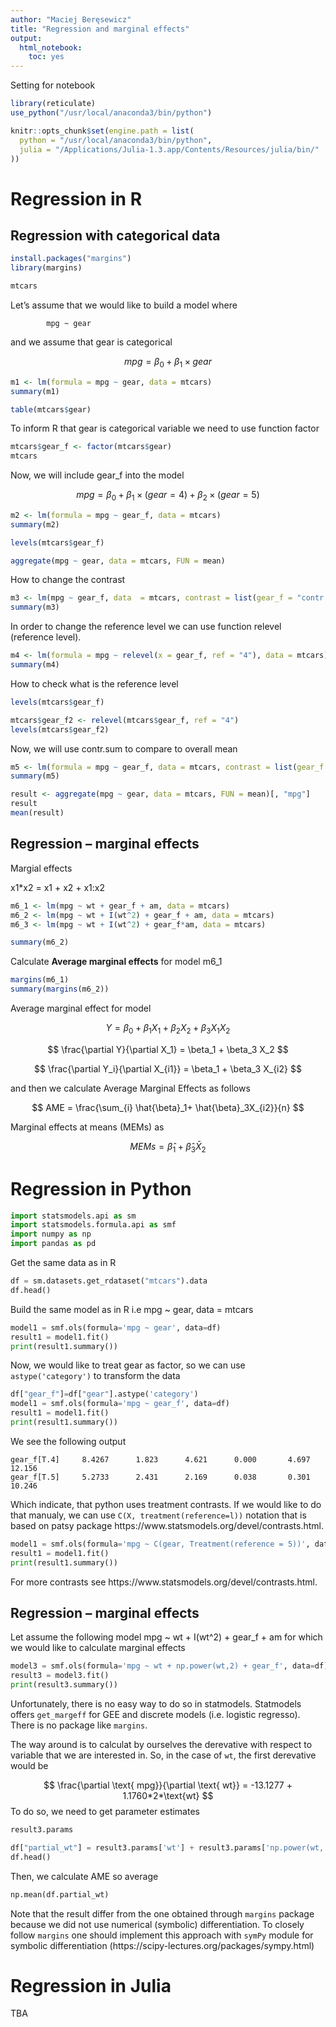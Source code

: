 ```yaml
---
author: "Maciej Beręsewicz"
title: "Regression and marginal effects"
output: 
  html_notebook: 
    toc: yes
---
```


Setting for notebook

```r
library(reticulate)
use_python("/usr/local/anaconda3/bin/python")
```

```r
knitr::opts_chunk$set(engine.path = list(
  python = "/usr/local/anaconda3/bin/python",
  julia = "/Applications/Julia-1.3.app/Contents/Resources/julia/bin/"
))
```


# Regression in R

## Regression with categorical data

```r
install.packages("margins")
library(margins)
```

```r
mtcars
```

Let's assume that we would like to build a model where 

            mpg ~ gear 

and we assume that gear is categorical

$$
mpg = \beta_0 + \beta_1 \times gear
$$

```r
m1 <- lm(formula = mpg ~ gear, data = mtcars)
summary(m1)
```

```r
table(mtcars$gear)
```

To inform R that gear is categorical variable we need to use function factor 

```r
mtcars$gear_f <- factor(mtcars$gear)
mtcars
```

Now, we will include gear_f into the model

$$
mpg = \beta_0 + \beta_1 \times (gear = 4) + \beta_2 \times (gear = 5)
$$

```r
m2 <- lm(formula = mpg ~ gear_f, data = mtcars)
summary(m2)
```

```r
levels(mtcars$gear_f)
```

```r
aggregate(mpg ~ gear, data = mtcars, FUN = mean)
```

How to change the contrast

```r
m3 <- lm(mpg ~ gear_f, data  = mtcars, contrast = list(gear_f = "contr.SAS"))
summary(m3)
```

In order to change the reference level we can use function relevel (reference level).

```r
m4 <- lm(formula = mpg ~ relevel(x = gear_f, ref = "4"), data = mtcars)
summary(m4)
```

How to check what is the reference level 

```r
levels(mtcars$gear_f)
```

```r
mtcars$gear_f2 <- relevel(mtcars$gear_f, ref = "4")
levels(mtcars$gear_f2)
```

Now, we will use contr.sum to compare to overall mean

```r
m5 <- lm(formula = mpg ~ gear_f, data = mtcars, contrast = list(gear_f = "contr.sum"))
summary(m5)
```

```r
result <- aggregate(mpg ~ gear, data = mtcars, FUN = mean)[, "mpg"]
result
mean(result)
```

## Regression -- marginal effects

Margial effects

x1*x2 = x1 + x2 + x1:x2

```r
m6_1 <- lm(mpg ~ wt + gear_f + am, data = mtcars)
m6_2 <- lm(mpg ~ wt + I(wt^2) + gear_f + am, data = mtcars)
m6_3 <- lm(mpg ~ wt + I(wt^2) + gear_f*am, data = mtcars)

summary(m6_2)
```

Calculate **Average marginal effects** for model m6_1

```r
margins(m6_1)
summary(margins(m6_2))
```

Average marginal effect for model 

$$
Y = \beta_0 + \beta_1X_1 + \beta_2X_2 + \beta_3 X_1X_2
$$

$$
\frac{\partial Y}{\partial X_1} = \beta_1 + \beta_3 X_2
$$

$$
\frac{\partial Y_i}{\partial X_{i1}} = \beta_1 + \beta_3 X_{i2}
$$

and then we calculate Average Marginal Effects as follows

$$
AME = \frac{\sum_{i} \hat{\beta}_1+ \hat{\beta}_3X_{i2}}{n}
$$

Marginal effects at means (MEMs) as

$$
MEMs = \hat{\beta}_1 + \hat{\beta}_3 \bar{X}_{2}
$$

# Regression in Python

```python
import statsmodels.api as sm
import statsmodels.formula.api as smf
import numpy as np
import pandas as pd
```

Get the same data as in R

```python
df = sm.datasets.get_rdataset("mtcars").data
df.head()
```

Build the same model as in R i.e mpg ~ gear, data = mtcars

```python
model1 = smf.ols(formula='mpg ~ gear', data=df)
result1 = model1.fit()
print(result1.summary())
```

Now, we would like to treat gear as factor, so we can use `astype('category')`  to transform the data

```python
df["gear_f"]=df["gear"].astype('category')
model1 = smf.ols(formula='mpg ~ gear_f', data=df)
result1 = model1.fit()
print(result1.summary())
```

We see the following output

```
gear_f[T.4]     8.4267      1.823      4.621      0.000       4.697      12.156
gear_f[T.5]     5.2733      2.431      2.169      0.038       0.301      10.246
```

Which indicate, that python uses treatment contrasts. If we would like to do that manualy, we can use `C(X, treatment(reference=l))` notation that is based on patsy package https://www.statsmodels.org/devel/contrasts.html.

```python
model1 = smf.ols(formula='mpg ~ C(gear, Treatment(reference = 5))', data=df)
result1 = model1.fit()
print(result1.summary())
```

For more contrasts see https://www.statsmodels.org/devel/contrasts.html.


## Regression -- marginal effects

Let assume the following model mpg ~ wt + I(wt^2) + gear_f + am for which we would like to calculate marginal effects


```python
model3 = smf.ols(formula='mpg ~ wt + np.power(wt,2) + gear_f', data=df)
result3 = model3.fit()
print(result3.summary())
```

Unfortunately, there is no easy way to do so in statmodels. Statmodels offers `get_margeff` for GEE and discrete models (i.e. logistic regresso). There is no package like `margins`.

The way around is to calculat by ourselves the derevative with respect to variable that we are interested in. So, in the case of `wt`, the first derevative would be

$$
\frac{\partial \text{ mpg}}{\partial \text{ wt}} = -13.1277 + 1.1760*2*\text{wt}
$$
To do so, we need to get parameter estimates

```python
result3.params
```

```python
df["partial_wt"] = result3.params['wt'] + result3.params['np.power(wt, 2)']*2*df['wt']
df.head()
```

Then, we calculate AME so average

```python
np.mean(df.partial_wt)
```

Note that the result differ from the one obtained through `margins` package because we did not use numerical (symbolic) differentiation. To closely follow `margins` one should implement this approach with `symPy` module for symbolic differentiation (https://scipy-lectures.org/packages/sympy.html)

# Regression in Julia

TBA
